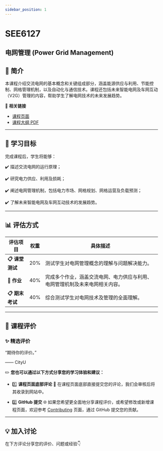 ```yaml
---
sidebar_position: 1
---
```


# SEE6127
## 电网管理 (Power Grid Management)

## **📘 简介**
本课程介绍交流电网的基本概念和关键组成部分，涵盖能源供应与利用、节能控制、网格管理机制，以及自动化与通信技术。课程还包括未来智能电网及车网互动（V2G）管理的内容，帮助学生了解电网技术的未来发展趋势。

🔗 **相关链接**
- [课程页面](https://www.cityu.edu.hk/catalogue/pg/202425/course/SEE6127.htm)
- [课程大纲 PDF](https://www.cityu.edu.hk/catalogue/pg/202425/course/SEE6127.pdf)

---

## **🎯 学习目标**

完成课程后，学生将能够：

✔️ 描述交流电网的运行原理；

✔️ 研究电力供应、利用及损耗；

✔️ 阐述电网管理机制，包括电力市场、网格规划、网格运营及负载预测；

✔️ 了解未来智能电网及车网互动技术的发展趋势。

---

## **📊 评估方式**

| **评估项目**              | **权重** | **具体描述**                                                                                       |
|--------------------------|---------|---------------------------------------------------------------------------------------------------|
| **📋 课堂测试**           | 20%     | 测试学生对电网管理概念的理解与问题解决能力。                                                         |
| **📂 作业**              | 40%     | 完成多个作业，涵盖交流电网、电力供应与利用、电网管理机制及未来电网相关内容。                            |
| **📋 期末考试**           | 40%     | 综合测试学生对电网技术及管理的全面理解。                                                              |

---

## **💬 课程评价**

### ✨ **精选评价**
<div className={commentStyles.commentBox}>
    <p className={commentStyles.commentText}>
        “期待你的评价。”
    </p>
    <p className={commentStyles.commentAuthor}>—— CityU</p>
</div>

✏️ **您也可以通过以下方式分享您的学习体验和建议：**

- 1️⃣ **课程页面底部评论**
💬 在课程页面底部直接提交您的评论，我们会审核后将其收录到网站中。

- 2️⃣ **GitHub 提交**
🌐 如果您希望更全面地分享课程评价，或希望修改或新增课程页面，欢迎参考 [Contributing](https://penjc.github.io/CityU/contributing) 页面，通过 GitHub 提交您的贡献。

---

## **💡 加入讨论**

在下方评论分享您的评价、问题或经验👇
<Utterances />
